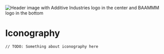 
<Meta title="Design system/3. Iconography" />

<p>
	<img
		src="https://i.gyazo.com/afd3945f36445ebb977d4f48e21e08a9.png"
		alt="Header image with Additive Industries logo in the center and BAAMMM logo in the bottom"
	/>
</p>

# Iconography

`// TODO: Something about iconography here`
